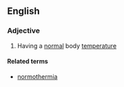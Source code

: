 ==English==

===Adjective===
{{en-adj}}

#{{medicine}} Having a [[normal]] body [[temperature]]

====Related terms====
*[[normothermia]]